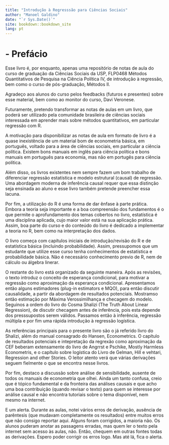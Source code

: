 ```yaml
---
title: "Introdução à Regresssão para Ciências Sociais"
author: "Manoel Galdino"
date: "`r Sys.Date()`"
site: bookdown::bookdown_site
lang: pt
---
```


# - Prefácio

Esse livro é, por enquanto, apenas uma repositório de notas de aula do curso de graduação da Ciências Sociais da USP, FLP0468 Métodos Quantitativos de Pesquisa na Ciência Política IV, de introdução à regressão, bem como o curso de pós-graduação, Métodos II.

Agradeço aos alunos do curso pelos feedbacks (futuros e presentes) sobre esse material, bem como ao monitor do curso, Davi Veronese.

Futuramente, pretendo transformar as notas de aulas em um livro, que poderá ser utilizado pela comunidade brasileira de ciências sociais interessada em aprender mais sobre métodos quantitativos, em particular regressão com R.

A motivação para disponibilizar as notas de aula em formato de livro é a quase inexistência de um material bom de econometria básica, em português, voltado para a área de ciências sociais, em particular a ciência política. Existem bons manuais em inglês para ciência política e bons manuais em português para economia, mas não em portugês para ciência política.

Além disso, os livros existentes nem sempre fazem um bom trabalho de diferenciar regressão estatística e modelo estrutural (causal) de regressão. Uma abordagem moderna de inferência causal requer que essa distinção seja ensinada ao aluno e esse livro também pretende preencher essa lacuna.

Por fim, a utilização do R é uma forma de dar ênfase à parte prática. Embora a teoria seja importante e a boa compreensão dos fundamentos é o que permite o aprofundamento dos temas cobertos no livro, estatística é uma disciplina aplicada, cujo maior valor está na sua aplicação prática. Assim, boa parte do curso e do conteúdo do livro é dedicado a implementar a teoria no R, bem como na interpretação dos dados.

O livro começa com  capítulos iniciais de introdução/revisão do R e de estatística básica (incluindo probabilidade). Assim, pressupomos que um estudante que utilize esse curso tenha conhecimentos de estatística e probabilidade básica. Não é necessário conhecimento previo de R, nem de cálculo ou álgebra linerar.

O restante do livro está organizado da seguinte maneira. Após as revisões, o texto introduz o conceito de esperança condicional, para motivar a regressão como aproximação da esperança condicional. Apresentamos então alguns estimadores (plug-in estimators e MQO), para então discutir causalidade, a partir da abordagem de resultados potenciais. Mostramso então estimação por Máxima Verossimilhança e checagem do modelo. Seguinos a ordem do livro do Cosma Shalizi (The Truth About Linear Regression), de discutir checagem antes de inferência, pois esta depende dos presssupostos serem válidos. Passamos então à inferência, regressão múltipla e por fim uma rápida introdução à regressão logística.

As referências principais para o presente livro são o já referido livro do Shalizi, além do manual consagrado do Hansen, Econometrics. O capítulo de resultados potenciais e intepretação da regrexão como aproximação da CEF beberam extensamente do livro de Angrrst e Pschike, Mostly Harmless Econometris, e o capítulo sobre logística do Livro de Gelman, Hill e vehtari, Regression and other Stories. O leitor atento verá que várias derivações seguem fielmente o que se encontra nesse livros.

Por fim, destaco a discussão sobre análise de sensibilidade, ausente de todos os manuais de econometria que olhei. Ainda um tanto confusa, creio que é tópico fundamental e da fronteira das análises causais e que acho uma boa contribuição (quando revisar o texto) para quem se interesse por análise causal e não encontra tutoriais sobre o tema disponível, nem mesmo na internet.

E um alerta. Durante as aulas, notei vários erros de derivação, ausência de parêntesis (que mudavam completamente os resultados) entre muitos erros que não consigo reportar aqui. Alguns foram corrigidos, a maioria não. Os alunos puderam anotar as passagens erradas, mas quem ler o texto pela internet sem acesso às aulas, não. Então, chequem em outras fontes todas as derivações. Espero poder corrigir os erros logo. Mas até lá, fica o alerta.
